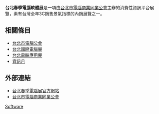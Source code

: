 {{unreferenced|time=2011-04-01T14:21:59+00:00}}
'''台北春季電腦軟體展'''是一項由[[台北市電腦商業同業公會|台北市電腦商業同業公會]]主辦的消費性資訊平台展覽，素有台灣全年3C銷售景氣指標的內銷展覽之一。

==相關條目==
*[[台北市電腦公會|台北市電腦公會]]
*[[台北國際電腦展|台北國際電腦展]]
*[[台北電腦應用展|台北電腦應用展]]
*[[資訊月|資訊月]]

==外部連結==
*[http://softex.tca.org.tw/ 台北春季電腦展官方網站] {{Wayback|url=http://softex.tca.org.tw/ |date=20201201105501 }}{{zh-tw}}
*[http://www.tca.org.tw/ 台北市電腦商業同業公會] {{Wayback|url=http://www.tca.org.tw/ |date=20210104100732 }}{{zh-tw}}

{{TaipeiComputerAssociation}}
[[Category:台北市電腦商業同業公會|Software]]
{{TW-stub}}